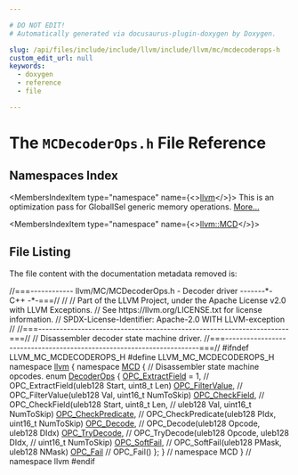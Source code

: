 ```yaml
---

# DO NOT EDIT!
# Automatically generated via docusaurus-plugin-doxygen by Doxygen.

slug: /api/files/include/include/llvm/include/llvm/mc/mcdecoderops-h
custom_edit_url: null
keywords:
  - doxygen
  - reference
  - file

---
```





# The `MCDecoderOps.h` File Reference

<DoxygenPage pluginConfig={pluginConfig}>



## Namespaces Index

<MembersIndex>

<MembersIndexItem
  type="namespace"
  name={<><a href="/docs/api/namespaces/llvm">llvm</a></>}>
This is an optimization pass for GlobalISel generic memory operations. <a href="/docs/api/namespaces/llvm/#details">More...</a>
</MembersIndexItem>

<MembersIndexItem
  type="namespace"
  name={<><a href="/docs/api/namespaces/llvm/mcd">llvm::MCD</a></>}>
</MembersIndexItem>

</MembersIndex>


## File Listing

The file content with the documentation metadata removed is:

<ProgramListing>

<Link id="l00001" /><CodeLine lineNumber="1"><Highlight kind="comment">//===------------ llvm/MC/MCDecoderOps.h - Decoder driver -------&#42;- C++ -&#42;-===//</Highlight><Highlight kind="normal"></Highlight></CodeLine>
<Link id="l00002" /><CodeLine lineNumber="2"><Highlight kind="normal"></Highlight><Highlight kind="comment">//</Highlight><Highlight kind="normal"></Highlight></CodeLine>
<Link id="l00003" /><CodeLine lineNumber="3"><Highlight kind="normal"></Highlight><Highlight kind="comment">// Part of the LLVM Project, under the Apache License v2.0 with LLVM Exceptions.</Highlight><Highlight kind="normal"></Highlight></CodeLine>
<Link id="l00004" /><CodeLine lineNumber="4"><Highlight kind="normal"></Highlight><Highlight kind="comment">// See https://llvm.org/LICENSE.txt for license information.</Highlight><Highlight kind="normal"></Highlight></CodeLine>
<Link id="l00005" /><CodeLine lineNumber="5"><Highlight kind="normal"></Highlight><Highlight kind="comment">// SPDX-License-Identifier: Apache-2.0 WITH LLVM-exception</Highlight><Highlight kind="normal"></Highlight></CodeLine>
<Link id="l00006" /><CodeLine lineNumber="6"><Highlight kind="normal"></Highlight><Highlight kind="comment">//</Highlight><Highlight kind="normal"></Highlight></CodeLine>
<Link id="l00007" /><CodeLine lineNumber="7"><Highlight kind="normal"></Highlight><Highlight kind="comment">//===----------------------------------------------------------------------===//</Highlight><Highlight kind="normal"></Highlight></CodeLine>
<Link id="l00008" /><CodeLine lineNumber="8"><Highlight kind="normal"></Highlight><Highlight kind="comment">// Disassembler decoder state machine driver.</Highlight><Highlight kind="normal"></Highlight></CodeLine>
<Link id="l00009" /><CodeLine lineNumber="9"><Highlight kind="normal"></Highlight><Highlight kind="comment">//===----------------------------------------------------------------------===//</Highlight><Highlight kind="normal"></Highlight></CodeLine>
<Link id="l00010" /><CodeLine lineNumber="10"><Highlight kind="normal"></Highlight><Highlight kind="preprocessor">#ifndef LLVM&#95;MC&#95;MCDECODEROPS&#95;H</Highlight><Highlight kind="normal"></Highlight></CodeLine>
<Link id="l00011" /><CodeLine lineNumber="11"><Highlight kind="normal"></Highlight><Highlight kind="preprocessor">#define LLVM&#95;MC&#95;MCDECODEROPS&#95;H</Highlight><Highlight kind="normal"></Highlight></CodeLine>
<Link id="l00012" /><CodeLine lineNumber="12"><Highlight kind="normal"></Highlight></CodeLine>
<Link id="l00013" /><CodeLine lineNumber="13"><Highlight kind="normal"></Highlight><Highlight kind="keyword">namespace </Highlight><Highlight kind="normal"><a href="/docs/api/namespaces/llvm">llvm</a> &#123;</Highlight></CodeLine>
<Link id="l00014" /><CodeLine lineNumber="14"><Highlight kind="normal"></Highlight></CodeLine>
<Link id="l00015" /><CodeLine lineNumber="15" lineLink="/docs/api/namespaces/llvm/mcd"><Highlight kind="normal"></Highlight><Highlight kind="keyword">namespace </Highlight><Highlight kind="normal"><a href="/docs/api/namespaces/llvm/mcd">MCD</a> &#123;</Highlight></CodeLine>
<Link id="l00016" /><CodeLine lineNumber="16"><Highlight kind="normal"></Highlight><Highlight kind="comment">// Disassembler state machine opcodes.</Highlight><Highlight kind="normal"></Highlight></CodeLine>
<Link id="l00017" /><CodeLine lineNumber="17" lineLink="/docs/api/namespaces/llvm/mcd/#a677aba42baadaf110198a513310ffa8c"><Highlight kind="normal"></Highlight><Highlight kind="keyword">enum</Highlight><Highlight kind="normal"> <a href="/docs/api/namespaces/llvm/mcd/#a677aba42baadaf110198a513310ffa8c">DecoderOps</a> &#123;</Highlight></CodeLine>
<Link id="l00018" /><CodeLine lineNumber="18" lineLink="/docs/api/namespaces/llvm/mcd/#a677aba42baadaf110198a513310ffa8cac466403090ad27ffa328ad35fad2b4bf"><Highlight kind="normal">  <a href="/docs/api/namespaces/llvm/mcd/#a677aba42baadaf110198a513310ffa8cac466403090ad27ffa328ad35fad2b4bf">OPC&#95;ExtractField</a> = 1, </Highlight><Highlight kind="comment">// OPC&#95;ExtractField(uleb128 Start, uint8&#95;t Len)</Highlight><Highlight kind="normal"></Highlight></CodeLine>
<Link id="l00019" /><CodeLine lineNumber="19" lineLink="/docs/api/namespaces/llvm/mcd/#a677aba42baadaf110198a513310ffa8ca29df68a1552a4db6ef213b9d03a7e373"><Highlight kind="normal">  <a href="/docs/api/namespaces/llvm/mcd/#a677aba42baadaf110198a513310ffa8ca29df68a1552a4db6ef213b9d03a7e373">OPC&#95;FilterValue</a>,      </Highlight><Highlight kind="comment">// OPC&#95;FilterValue(uleb128 Val, uint16&#95;t NumToSkip)</Highlight><Highlight kind="normal"></Highlight></CodeLine>
<Link id="l00020" /><CodeLine lineNumber="20" lineLink="/docs/api/namespaces/llvm/mcd/#a677aba42baadaf110198a513310ffa8ca841137d8be1733e2926ae19582e7ff82"><Highlight kind="normal">  <a href="/docs/api/namespaces/llvm/mcd/#a677aba42baadaf110198a513310ffa8ca841137d8be1733e2926ae19582e7ff82">OPC&#95;CheckField</a>,       </Highlight><Highlight kind="comment">// OPC&#95;CheckField(uleb128 Start, uint8&#95;t Len,</Highlight><Highlight kind="normal"></Highlight></CodeLine>
<Link id="l00021" /><CodeLine lineNumber="21"><Highlight kind="normal">                        </Highlight><Highlight kind="comment">//                uleb128 Val, uint16&#95;t NumToSkip)</Highlight><Highlight kind="normal"></Highlight></CodeLine>
<Link id="l00022" /><CodeLine lineNumber="22" lineLink="/docs/api/namespaces/llvm/mcd/#a677aba42baadaf110198a513310ffa8cabb76bc610e0f35288b26ab6463a642a8"><Highlight kind="normal">  <a href="/docs/api/namespaces/llvm/mcd/#a677aba42baadaf110198a513310ffa8cabb76bc610e0f35288b26ab6463a642a8">OPC&#95;CheckPredicate</a>,   </Highlight><Highlight kind="comment">// OPC&#95;CheckPredicate(uleb128 PIdx, uint16&#95;t NumToSkip)</Highlight><Highlight kind="normal"></Highlight></CodeLine>
<Link id="l00023" /><CodeLine lineNumber="23" lineLink="/docs/api/namespaces/llvm/mcd/#a677aba42baadaf110198a513310ffa8ca36aec58637d0f6790d5204a2205a0e7b"><Highlight kind="normal">  <a href="/docs/api/namespaces/llvm/mcd/#a677aba42baadaf110198a513310ffa8ca36aec58637d0f6790d5204a2205a0e7b">OPC&#95;Decode</a>,           </Highlight><Highlight kind="comment">// OPC&#95;Decode(uleb128 Opcode, uleb128 DIdx)</Highlight><Highlight kind="normal"></Highlight></CodeLine>
<Link id="l00024" /><CodeLine lineNumber="24" lineLink="/docs/api/namespaces/llvm/mcd/#a677aba42baadaf110198a513310ffa8ca4b979786aa54baf942e26e9d3faabc13"><Highlight kind="normal">  <a href="/docs/api/namespaces/llvm/mcd/#a677aba42baadaf110198a513310ffa8ca4b979786aa54baf942e26e9d3faabc13">OPC&#95;TryDecode</a>,        </Highlight><Highlight kind="comment">// OPC&#95;TryDecode(uleb128 Opcode, uleb128 DIdx,</Highlight><Highlight kind="normal"></Highlight></CodeLine>
<Link id="l00025" /><CodeLine lineNumber="25"><Highlight kind="normal">                        </Highlight><Highlight kind="comment">//               uint16&#95;t NumToSkip)</Highlight><Highlight kind="normal"></Highlight></CodeLine>
<Link id="l00026" /><CodeLine lineNumber="26" lineLink="/docs/api/namespaces/llvm/mcd/#a677aba42baadaf110198a513310ffa8ca71c5623896fd76f7b339a93d0c247ad7"><Highlight kind="normal">  <a href="/docs/api/namespaces/llvm/mcd/#a677aba42baadaf110198a513310ffa8ca71c5623896fd76f7b339a93d0c247ad7">OPC&#95;SoftFail</a>,         </Highlight><Highlight kind="comment">// OPC&#95;SoftFail(uleb128 PMask, uleb128 NMask)</Highlight><Highlight kind="normal"></Highlight></CodeLine>
<Link id="l00027" /><CodeLine lineNumber="27" lineLink="/docs/api/namespaces/llvm/mcd/#a677aba42baadaf110198a513310ffa8ca7c28602d25555998dc278a05d316c3d1"><Highlight kind="normal">  <a href="/docs/api/namespaces/llvm/mcd/#a677aba42baadaf110198a513310ffa8ca7c28602d25555998dc278a05d316c3d1">OPC&#95;Fail</a>              </Highlight><Highlight kind="comment">// OPC&#95;Fail()</Highlight><Highlight kind="normal"></Highlight></CodeLine>
<Link id="l00028" /><CodeLine lineNumber="28"><Highlight kind="normal">&#125;;</Highlight></CodeLine>
<Link id="l00029" /><CodeLine lineNumber="29"><Highlight kind="normal"></Highlight></CodeLine>
<Link id="l00030" /><CodeLine lineNumber="30"><Highlight kind="normal">&#125; </Highlight><Highlight kind="comment">// namespace MCD</Highlight><Highlight kind="normal"></Highlight></CodeLine>
<Link id="l00031" /><CodeLine lineNumber="31"><Highlight kind="normal">&#125; </Highlight><Highlight kind="comment">// namespace llvm</Highlight><Highlight kind="normal"></Highlight></CodeLine>
<Link id="l00032" /><CodeLine lineNumber="32"><Highlight kind="normal"></Highlight></CodeLine>
<Link id="l00033" /><CodeLine lineNumber="33"><Highlight kind="normal"></Highlight><Highlight kind="preprocessor">#endif</Highlight></CodeLine>

</ProgramListing>

</DoxygenPage>
